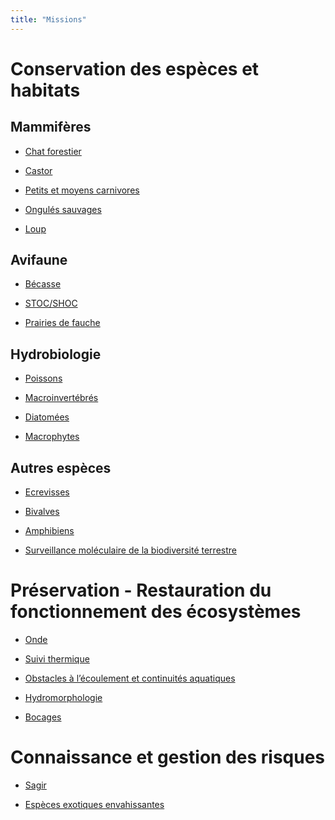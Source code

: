 ```yaml
---
title: "Missions"
---
```


# Conservation des espèces et habitats

## Mammifères

-   [Chat forestier](chat.html)

-   [Castor](castor.html)

-   [Petits et moyens carnivores](pmc.html)

-   [Ongulés sauvages](ongules.html)

-   [Loup](loup.html)

## Avifaune

-   [Bécasse](becasse.html)

-   [STOC/SHOC](stoc.html)

-   [Prairies de fauche](onepf.html)

## Hydrobiologie

-   [Poissons](poissons.html)

-   [Macroinvertébrés](macroinvertebres.html)

-   [Diatomées](diatomees.html)

-   [Macrophytes](macrophytes.html)

## Autres espèces

-   [Ecrevisses](ecrevisses.html)

-   [Bivalves](bivalves.html)

-   [Amphibiens](amphibiens.html)

-   [Surveillance moléculaire de la biodiversité terrestre](adne.html)

# Préservation - Restauration du fonctionnement des écosystèmes

-   [Onde](onde.html)

-   [Suivi thermique](thermie.html)

-   [Obstacles à l'écoulement et continuités aquatiques](obstacles_ecoulement.html)

-   [Hydromorphologie](hydromorphologie.html)

-   [Bocages](bocage.html)

# Connaissance et gestion des risques

-   [Sagir](sagir.html)

-   [Espèces exotiques envahissantes](eee.html)
